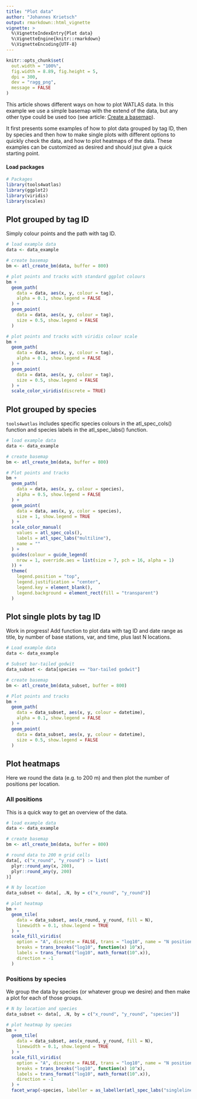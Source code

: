 ```yaml
---
title: "Plot data"
author: "Johannes Krietsch"
output: rmarkdown::html_vignette
vignette: >
  %\VignetteIndexEntry{Plot data}
  %\VignetteEngine{knitr::rmarkdown}
  %\VignetteEncoding{UTF-8}
---
```


```r
knitr::opts_chunk$set(
  out.width = "100%",
  fig.width = 8.89, fig.height = 5,
  dpi = 300,
  dev = "ragg_png",
  message = FALSE
)
```

This article shows different ways on how to plot WATLAS data. In this example we use a simple basemap with the extend of the data, but any other type could be used too (see article: [Create a basemap](https://allertbijleveld.github.io/tools4watlas/articles/visualization_tutorials/create_basemap.html)).

It first presents some examples of how to plot data grouped by tag ID, then by species and then how to make single plots with different options to quickly check the data, and how to plot heatmaps of the data. These examples can be customized as desired and should jsut give a quick starting point.

#### Load packages

```r
# Packages
library(tools4watlas)
library(ggplot2)
library(viridis)
library(scales)
```

## Plot grouped by tag ID

Simply colour points and the path with tag ID.

```r
# load example data
data <- data_example

# create basemap
bm <- atl_create_bm(data, buffer = 800)

# plot points and tracks with standard ggplot colours
bm +
  geom_path(
    data = data, aes(x, y, colour = tag),
    alpha = 0.1, show.legend = FALSE
  ) +
  geom_point(
    data = data, aes(x, y, colour = tag),
    size = 0.5, show.legend = FALSE
  )

# plot points and tracks with viridis colour scale
bm +
  geom_path(
    data = data, aes(x, y, colour = tag),
    alpha = 0.1, show.legend = FALSE
  ) +
  geom_point(
    data = data, aes(x, y, colour = tag),
    size = 0.5, show.legend = FALSE
  ) +
  scale_color_viridis(discrete = TRUE)
```

## Plot grouped by species

`tools4watlas` includes specific species colours in the atl_spec_cols() function and species labels in the atl_spec_labs() function.

```r
# load example data
data <- data_example

# create basemap
bm <- atl_create_bm(data, buffer = 800)

# Plot points and tracks
bm +
  geom_path(
    data = data, aes(x, y, colour = species),
    alpha = 0.5, show.legend = FALSE
  ) +
  geom_point(
    data = data, aes(x, y, color = species),
    size = 1, show.legend = TRUE
  ) +
  scale_color_manual(
    values = atl_spec_cols(),
    labels = atl_spec_labs("multiline"),
    name = ""
  ) +
  guides(colour = guide_legend(
    nrow = 1, override.aes = list(size = 7, pch = 16, alpha = 1)
  )) +
  theme(
    legend.position = "top",
    legend.justification = "center",
    legend.key = element_blank(),
    legend.background = element_rect(fill = "transparent")
  )
```


## Plot single plots by tag ID

Work in progress! Add function to plot data with tag ID and date range as title,
by number of base stations, var, and time, plus last N locations.

```r
# Load example data
data <- data_example

# Subset bar-tailed godwit
data_subset <- data[species == "bar-tailed godwit"]

# create basemap
bm <- atl_create_bm(data_subset, buffer = 800)

# Plot points and tracks
bm +
  geom_path(
    data = data_subset, aes(x, y, colour = datetime),
    alpha = 0.1, show.legend = FALSE
  ) +
  geom_point(
    data = data_subset, aes(x, y, colour = datetime),
    size = 0.5, show.legend = FALSE
  )
```

## Plot heatmaps

Here we round the data (e.g. to 200 m) and then plot the number of positions per location. 

### All positions

This is a quick way to get an overview of the data.

```r
# load example data
data <- data_example

# create basemap
bm <- atl_create_bm(data, buffer = 800)

# round data to 200 m grid cells
data[, c("x_round", "y_round") := list(
  plyr::round_any(x, 200),
  plyr::round_any(y, 200)
)]

# N by location
data_subset <- data[, .N, by = c("x_round", "y_round")]

# plot heatmap
bm +
  geom_tile(
    data = data_subset, aes(x_round, y_round, fill = N),
    linewidth = 0.1, show.legend = TRUE
  ) +
  scale_fill_viridis(
    option = "A", discrete = FALSE, trans = "log10", name = "N positions",
    breaks = trans_breaks("log10", function(x) 10^x),
    labels = trans_format("log10", math_format(10^.x)),
    direction = -1
  )
```

### Positions by species

We group the data by species (or whatever group we desire) and then make a plot for each of those groups.

```r
# N by location and species
data_subset <- data[, .N, by = c("x_round", "y_round", "species")]

# plot heatmap by species
bm +
  geom_tile(
    data = data_subset, aes(x_round, y_round, fill = N),
    linewidth = 0.1, show.legend = TRUE
  ) +
  scale_fill_viridis(
    option = "A", discrete = FALSE, trans = "log10", name = "N positions",
    breaks = trans_breaks("log10", function(x) 10^x),
    labels = trans_format("log10", math_format(10^.x)),
    direction = -1
  ) +
  facet_wrap(~species, labeller = as_labeller(atl_spec_labs("singleline")))
```
